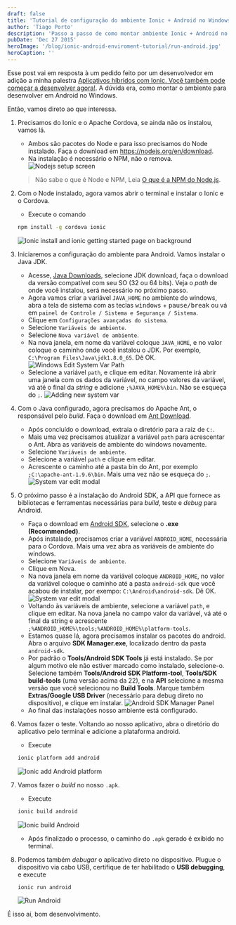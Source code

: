 ```yaml
---
draft: false
title: 'Tutorial de configuração do ambiente Ionic + Android no Windows'
author: 'Tiago Porto'
description: 'Passo a passo de como montar ambiente Ionic + Android no Windows.'
pubDate: 'Dec 27 2015'
heroImage: '/blog/ionic-android-enviroment-tutorial/run-android.jpg'
heroCaption: ''
---
```


Esse post vai em resposta à um pedido feito por um desenvolvedor em adição a minha palestra
[Aplicativos híbridos com Ionic. Você também pode começar a desenvolver agora!](http://localhost:4321/pt-br/blog/aplicativos-hibridos-com-ionic-voce-tambem-pode-comecar-a-desenvolver-agora-talk).
A dúvida era, como montar o ambiente para desenvolver em Android no Windows.

Então, vamos direto ao que interessa.

1. Precisamos do Ionic e o Apache Cordova, se ainda não os instalou, vamos lá.

   - Ambos são pacotes do Node e para isso precisamos do Node instalado.
     Faça o download em https://nodejs.org/en/download.
   - Na instalação é necessário o NPM, não o remova.
     ![Nodejs setup screen](/blog/ionic-android-enviroment-tutorial/node-setup-screen.png)

   > Não sabe o que é Node e NPM, Leia [O que é a NPM do Node.js](http://nodebr.com/o-que-e-a-npm-do-nodejs/).

1. Com o Node instalado, agora vamos abrir o terminal e instalar o Ionic e o Cordova.

   - Execute o comando

   ```bash
   npm install -g cordova ionic
   ```

   ![Ionic install and ionic getting started page on background](/blog/ionic-android-enviroment-tutorial/ionic-install.png)

1. Iniciaremos a configuração do ambiente para Android. Vamos instalar o Java JDK.

   - Acesse, [Java Downloads](http://www.oracle.com/technetwork/java/javase/downloads/index.html),
     selecione JDK download, faça o download da versão compatível com seu SO (32 ou 64 bits).
     Veja o _path_ de onde você instalou, será necessário no próximo passo.
   - Agora vamos criar a variável `JAVA_HOME` no ambiente do windows, abra a tela
     de sistema com as teclas <kbd>windows</kbd> + <kbd>pause/break</kbd> ou vá
     em `painel de Controle / Sistema e Segurança / Sistema`.
   - Clique em `Configurações avançadas do sistema`.
   - Selecione `Variáveis de ambiente`.
   - Selecione `Nova variável de ambiente`.
   - Na nova janela, em nome da variável coloque `JAVA_HOME`, e no valor coloque
     o caminho onde você instalou o JDK. Por exemplo, `C:\Program Files\Java\jdk1.8.0_65`.
     Dê OK.
     ![Windows Edit System Var Path](/blog/ionic-android-enviroment-tutorial/adding-system-var.png)
   - Selecione a variável `path`, e clique em editar. Novamente irá abrir uma janela
     com os dados da variável, no campo valores da variável, vá até o final da _string_
     e adicione `;%JAVA_HOME%\bin`. Não se esqueça do `;`.
     ![Adding new system var](/blog/ionic-android-enviroment-tutorial/adding-bin-system-var.png)

1. Com o Java configurado, agora precisamos do Apache Ant, o responsável pelo
   _build_. Faça o download em [Ant Download](http://ant.apache.org/bindownload.cgi).

   - Após concluído o download, extraia o diretório para a raiz de `C:`.
   - Mais uma vez precisamos atualizar a variável `path` para acrescentar o Ant.
     Abra as variáveis de ambiente do windows novamente.
   - Selecione `Variáveis de ambiente`.
   - Selecione a variável `path` e clique em editar.
   - Acrescente o caminho até a pasta bin do Ant, por exemplo `;C:\apache-ant-1.9.6\bin`. Mais uma vez não se esqueça do `;`.
     ![System var edit modal](/blog/ionic-android-enviroment-tutorial/adding-ant-system-var.png)

1. O próximo passo é a instalação do Android SDK, a API que fornece as bibliotecas
   e ferramentas necessárias para _build_, teste e _debug_ para Android.

   - Faça o download em [Android SDK](http://developer.android.com/sdk/index.html#Other),
     selecione o **.exe (Recommended)**.
   - Após instalado, precisamos criar a variável `ANDROID_HOME`, necessária para
     o Cordova. Mais uma vez abra as variáveis de ambiente do windows.
   - Selecione `Variáveis de ambiente`.
   - Clique em Nova.
   - Na nova janela em nome da variável coloque `ANDROID_HOME`, no valor da
     variável coloque o caminho até a pasta `android-sdk` que você acabou de instalar,
     por exempo: `C:\Android\android-sdk`. Dê OK.
     ![System var edit modal](/blog/ionic-android-enviroment-tutorial/android-home-var.png)
   - Voltando às variáveis de ambiente, selecione a variável `path`, e clique em editar.
     Na nova janela no campo valor da variável, vá até o final da string e acrescente
     `;%ANDROID_HOME%\tools;%ANDROID_HOME%\platform-tools`.
   - Estamos quase lá, agora precisamos instalar os pacotes do android. Abra o
     arquivo **SDK Manager.exe**, localizado dentro da pasta `android-sdk`.
   - Por padrão o **Tools/Android SDK Tools** já está instalado. Se por algum motivo
     ele não estiver marcado como instalado, selecione-o. Selecione também
     **Tools/Android SDK Platform-tool**, **Tools/SDK build-tools** (uma versão acima da 22),
     e na **API** selecione a mesma versão que você selecionou no **Build Tools**.
     Marque também **Extras/Google USB Driver** (necessário para debug direto no dispositivo),
     e clique em instalar.
     ![Android SDK Manager Panel](/blog/ionic-android-enviroment-tutorial/android-sdk-manager-panel.png)
   - Ao final das instalações nosso ambiente está configurado.

1. Vamos fazer o teste. Voltando ao nosso aplicativo, abra o diretório do
   aplicativo pelo terminal e adicione a plataforma android.

   - Execute

   ```bash
   ionic platform add android
   ```

   ![Ionic add Android platform](/blog/ionic-android-enviroment-tutorial/ionic-platform-add-android.png)

1. Vamos fazer o _build_ no nosso `.apk`.

   - Execute

   ```bash
   ionic build android
   ```

   ![Ionic build Android](/blog/ionic-android-enviroment-tutorial/ionic-build-android.png)

   - Após finalizado o processo, o caminho do `.apk` gerado é exibido no terminal.

1. Podemos também _debugar_ o aplicativo direto no dispositivo. Plugue o dispositivo
   via cabo USB, certifique de ter habilitado o **USB debugging**, e execute
   ```bash
   ionic run android
   ```
   ![Run Android](/blog/ionic-android-enviroment-tutorial/run-android.jpg)

É isso aí, bom desenvolvimento.

